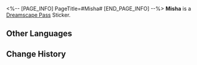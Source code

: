 <%-- [PAGE_INFO]
PageTitle=#Misha#
[END_PAGE_INFO] --%>
{{Stub|Location information}}
{{Item Infobox
|id          = 223005
|image       = Dreamscape Pass Sticker Misha.png
|type        = Dreamscape Pass Sticker
|type2       = The Reverie Stickers
|invCategory = 
|rarity      = 4
|effect      = Digital stickers that can be used to decorate the pages of the Dreamtour Handbook. They come in many different styles.
|description = 
|source1     = [[After everything has concluded, return to where you helped out the youth]]
}}
{{Description|A child's dreams are as colorful as they are simple.}}
'''Misha''' is a [[Dreamscape Pass]] Sticker.

==Other Languages==
{{Other Languages
|en   = Misha
|zhs  = 米沙
|zht  = 米沙
|ja   = ミーシャ
|ko   = 미샤
|es   = Misha
|fr   = Micha
|ru   = Миша
|th   = Misha
|vi   = Misha
|de   = Misha
|id   = Misha
|pt   = Misha
}}

==Change History==
{{Change History|2.0}}